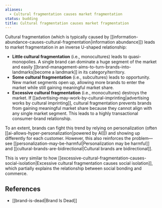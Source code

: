 ```yaml
---
aliases:
  - Cultural fragmentation causes market fragmentation
status: budding
title: Cultural fragmentation causes market fragmentation
---
```

Cultural fragmentation (which is typically caused by [[information-abundance-causes-cultural-fragmentation|information abundance]]) leads to market fragmentation in an inverse U-shaped relationship:

- **Little cultural fragmentation** (i.e., monocultures) leads to quasi-monopolies. A single brand can dominate a huge segment of the market and easily [[brand-management-aims-to-turn-brands-into-landmarks|become a landmark]] in its category/territory.
- **Some cultural fragmentation** (i.e., subcultures) leads to opportunity. New market segments open up, allowing more brands to enter the market while still gaining meaningful market share.
- **Excessive cultural fragmentation** (i.e., monocultures) destroys the market. If [[advertising-may-work-by-cultural-imprinting|advertising works by cultural imprinting]], cultural fragmentation prevents brands from gaining meaningful market share because they cannot align with any single market segment. This leads to a highly transactional consumer-brand relationship.

To an extent, brands can fight this trend by relying on personalization (often [[ai-allows-hyper-personalization|powered by AI]]) and showing up differently for each customer. However, this also reinforces the problem—see [[personalization-may-be-harmful|Personalization may be harmful]] and [[cultural-brands-are-bidirectional|Cultural brands are bidirectional]].

This is very similar to how [[excessive-cultural-fragmentation-causes-social-isolation|Excessive cultural fragmentation causes social isolation]], which partially explains the relationship between social bonding and commerce.

## References

- [[brand-is-dead|Brand Is Dead]]
